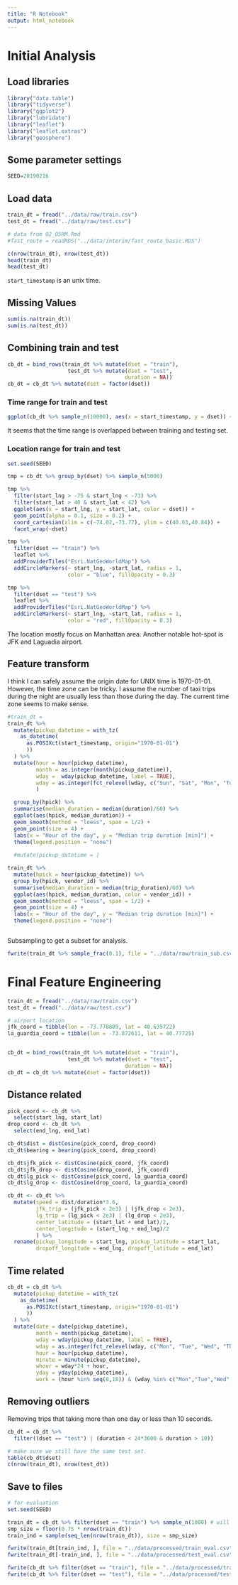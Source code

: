 ```yaml
---
title: "R Notebook"
output: html_notebook
---
```



# Initial Analysis

## Load libraries

```r
library("data.table")
library("tidyverse")
library("ggplot2")
library("lubridate")
library("leaflet")
library("leaflet.extras")
library("geosphere")
```

## Some parameter settings

```r
SEED=20190216
```

## Load data

```r
train_dt = fread("../data/raw/train.csv")
test_dt = fread("../data/raw/test.csv")
```

```r
# data from 02_OSRM.Rmd
#fast_route = readRDS("../data/interim/fast_route_basic.RDS")
```


```r
c(nrow(train_dt), nrow(test_dt))
head(train_dt)
head(test_dt)
```

`start_timestamp` is an unix time.


## Missing Values

```r
sum(is.na(train_dt))
sum(is.na(test_dt))
```

## Combining train and test

```r
cb_dt = bind_rows(train_dt %>% mutate(dset = "train"), 
                   test_dt %>% mutate(dset = "test",
                                     duration = NA))
cb_dt = cb_dt %>% mutate(dset = factor(dset))
```

### Time range for train and test

```r
ggplot(cb_dt %>% sample_n(10000), aes(x = start_timestamp, y = dset)) + geom_point() + theme_bw(base_size = 15)
```

It seems that the time range is overlapped between training and testing set.

### Location range for train and test

```r
set.seed(SEED)

tmp = cb_dt %>% group_by(dset) %>% sample_n(5000)

tmp %>%
  filter(start_lng > -75 & start_lng < -73) %>%
  filter(start_lat > 40 & start_lat < 42) %>%
  ggplot(aes(x = start_lng, y = start_lat, color = dset)) + 
  geom_point(alpha = 0.1, size = 0.2) + 
  coord_cartesian(xlim = c(-74.02,-73.77), ylim = c(40.63,40.84)) +
  facet_wrap(~dset)

tmp %>% 
  filter(dset == "train") %>%
  leaflet %>% 
  addProviderTiles("Esri.NatGeoWorldMap") %>%
  addCircleMarkers(~ start_lng, ~start_lat, radius = 1,
                   color = "blue", fillOpacity = 0.3)

tmp %>% 
  filter(dset == "test") %>%
  leaflet %>% 
  addProviderTiles("Esri.NatGeoWorldMap") %>%
  addCircleMarkers(~ start_lng, ~start_lat, radius = 1,
                   color = "red", fillOpacity = 0.3)
```

The location mostly focus on Manhattan area.  Another notable hot-spot is JFK and Laguadia airport.



## Feature transform

I think I can safely assume the origin date for UNIX time is 1970-01-01. However, the time zone can be tricky. I assume the number of taxi trips during the night are usually less than those during the day. The current time zone seems to make sense.

```r
#train_dt = 
train_dt %>%
  mutate(pickup_datetime = with_tz(
    as_datetime(
      as.POSIXct(start_timestamp, origin="1970-01-01")
      ))
  ) %>% 
  mutate(hour = hour(pickup_datetime),
         month = as.integer(month(pickup_datetime)),
         wday =  wday(pickup_datetime, label = TRUE),
         wday = as.integer(fct_relevel(wday, c("Sun", "Sat", "Mon", "Tues", "Wed", "Thurs", "Fri"))),
         )
```


```r
  group_by(hpick) %>%
  summarise(median_duration = median(duration)/60) %>%
  ggplot(aes(hpick, median_duration)) +
  geom_smooth(method = "loess", span = 1/2) +
  geom_point(size = 4) +
  labs(x = "Hour of the day", y = "Median trip duration [min]") +
  theme(legend.position = "none")
  
  #mutate(pickup_datetime = )
```


```r
train_dt %>%
  mutate(hpick = hour(pickup_datetime)) %>%
  group_by(hpick, vendor_id) %>%
  summarise(median_duration = median(trip_duration)/60) %>%
  ggplot(aes(hpick, median_duration, color = vendor_id)) +
  geom_smooth(method = "loess", span = 1/2) +
  geom_point(size = 4) +
  labs(x = "Hour of the day", y = "Median trip duration [min]") +
  theme(legend.position = "none")
```


```
```


Subsampling to get a subset for analysis.

```r
fwrite(train_dt %>% sample_frac(0.1), file = "../data/raw/train_sub.csv")
```


# Final Feature Engineering

```r
train_dt = fread("../data/raw/train.csv")
test_dt = fread("../data/raw/test.csv")

# airport location
jfk_coord = tibble(lon = -73.778889, lat = 40.639722)
la_guardia_coord = tibble(lon = -73.872611, lat = 40.77725)


cb_dt = bind_rows(train_dt %>% mutate(dset = "train"), 
                   test_dt %>% mutate(dset = "test",
                                     duration = NA))
cb_dt = cb_dt %>% mutate(dset = factor(dset))
```
## Distance related

```r
pick_coord <- cb_dt %>%
  select(start_lng, start_lat)
drop_coord <- cb_dt %>%
  select(end_lng, end_lat)

cb_dt$dist = distCosine(pick_coord, drop_coord)
cb_dt$bearing = bearing(pick_coord, drop_coord)

cb_dt$jfk_pick <- distCosine(pick_coord, jfk_coord)
cb_dt$jfk_drop <- distCosine(drop_coord, jfk_coord)
cb_dt$lg_pick <- distCosine(pick_coord, la_guardia_coord)
cb_dt$lg_drop <- distCosine(drop_coord, la_guardia_coord)

cb_dt <- cb_dt %>%
  mutate(speed = dist/duration*3.6,
         jfk_trip = (jfk_pick < 2e3) | (jfk_drop < 2e3),
         lg_trip = (lg_pick < 2e3) | (lg_drop < 2e3),
         center_latitude = (start_lat + end_lat)/2,
         center_longitude = (start_lng + end_lng)/2
         ) %>%
  rename(pickup_longitude = start_lng, pickup_latitude = start_lat, 
         dropoff_longitude = end_lng, dropoff_latitude = end_lat)
```
## Time related

```r
cb_dt = cb_dt %>%
  mutate(pickup_datetime = with_tz(
    as_datetime(
      as.POSIXct(start_timestamp, origin="1970-01-01")
      ))
  ) %>% 
  mutate(date = date(pickup_datetime),
         month = month(pickup_datetime),
         wday = wday(pickup_datetime, label = TRUE),
         wday = as.integer(fct_relevel(wday, c("Mon", "Tue", "Wed", "Thu", "Fri", "Sat", "Sun"))),
         hour = hour(pickup_datetime),
         minute = minute(pickup_datetime),
         whour = wday*24 + hour,
         yday = yday(pickup_datetime),
         work = (hour %in% seq(8,18)) & (wday %in% c("Mon","Tue","Wed","Thu","Fri")))
```

## Removing outliers

Removing trips that taking more than one day or less than 10 seconds.

```r
cb_dt = cb_dt %>% 
  filter((dset == "test") | (duration < 24*3600 & duration > 10))
```

```r
# make sure we still have the same test set.
table(cb_dt$dset)
c(nrow(train_dt), nrow(test_dt))
```

## Save to files

```r
# for evaluation
set.seed(SEED)

train_dt = cb_dt %>% filter(dset == "train") %>% sample_n(1000) # will delete sample_n after testing the python code
smp_size = floor(0.75 * nrow(train_dt))
train_ind = sample(seq_len(nrow(train_dt)), size = smp_size)

fwrite(train_dt[train_ind, ], file = "../data/processed/train_eval.csv")
fwrite(train_dt[-train_ind, ], file = "../data/processed/test_eval.csv")

fwrite(cb_dt %>% filter(dset == "train"), file = "../data/processed/train.csv")
fwrite(cb_dt %>% filter(dset == "test"), file = "../data/processed/test.csv")
```
